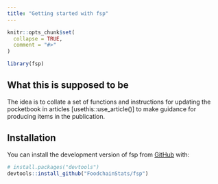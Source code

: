 ```yaml
---
title: "Getting started with fsp"
---
```


```r
knitr::opts_chunk$set(
  collapse = TRUE,
  comment = "#>"
)
```

```r
library(fsp)
```

## What this is supposed to be

The idea is to collate a set of functions and instructions for updating the
pocketbook in articles [usethis::use_article()] to make guidance for producing
items in the publication.

## Installation

You can install the development version of fsp from
[GitHub](https://github.com/) with:

``` r
# install.packages("devtools")
devtools::install_github("FoodchainStats/fsp")
```

